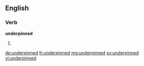 ==English==

===Verb===
'''underpinned'''

# {{en-past of|underpin}}

[[de:underpinned]]
[[fr:underpinned]]
[[mg:underpinned]]
[[sv:underpinned]]
[[vi:underpinned]]